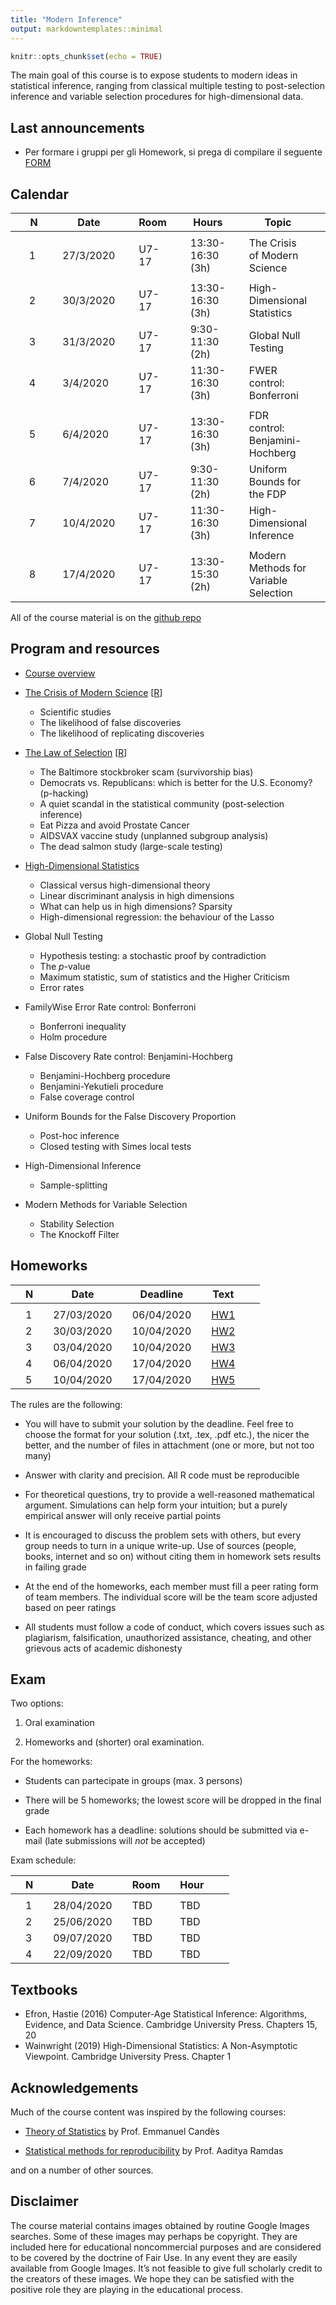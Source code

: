 ```yaml
---
title: "Modern Inference"
output: markdowntemplates::minimal
---
```


```r
knitr::opts_chunk$set(echo = TRUE)
```


The main goal of this course is to expose students to modern ideas in statistical inference, ranging from classical multiple testing to post-selection inference and variable selection procedures for high-dimensional data. 



## Last announcements

* Per formare i gruppi per gli Homework, si prega di compilare il seguente [FORM](https://docs.google.com/forms/d/e/1FAIpQLSftmyHrsyr9fkBnWjg2L-QFodD2X5BZL1qyOFYeUD3ZDv727Q/viewform?usp=sf_link) 

## Calendar

|| N || Date || Room || Hours || Topic || 
|-|-|-|-|-|-|-|-|-|-|-|
||  || ||  ||  || ||
|| 1 || 27/3/2020 || U7-17 || 13:30-16:30 (3h) || The Crisis of Modern Science  ||
||  || ||  ||  || ||
|| 2 || 30/3/2020 || U7-17 || 13:30-16:30 (3h) || High-Dimensional Statistics ||
|| 3 || 31/3/2020 || U7-17 || 9:30-11:30 (2h) || Global Null Testing ||
|| 4 || 3/4/2020 || U7-17 || 11:30-16:30 (3h) || FWER control: Bonferroni ||
||  || ||  ||  || ||
|| 5 || 6/4/2020 || U7-17 || 13:30-16:30 (3h) || FDR control: Benjamini-Hochberg ||
|| 6 || 7/4/2020 || U7-17 || 9:30-11:30 (2h) ||  Uniform Bounds for the FDP  ||
|| 7 || 10/4/2020 || U7-17 || 11:30-16:30 (3h) || High-Dimensional Inference  ||
||  || ||  ||  || ||
|| 8 || 17/4/2020 || U7-17 || 13:30-15:30 (2h) || Modern Methods for Variable Selection ||

All of the course material is on the 
[github repo](https://github.com/aldosolari/MI)


## Program and resources

* [Course overview](docs/slides/0_intro.pdf)

* [The Crisis of Modern Science](docs/slides/1_crisis.pdf) [[R](docs/code/1_crisis.R)]
    - Scientific studies
    - The likelihood of false discoveries
    - The likelihood of replicating discoveries

* [The Law of Selection](docs/slides/2_lawsel.pdf)  [[R](docs/code/2_lawsel.R)]
    - The Baltimore stockbroker scam (survivorship bias)
    - Democrats vs. Republicans: which is better for the U.S.
Economy? (p-hacking)
    - A quiet scandal in the statistical community (post-selection
inference)
    - Eat Pizza and avoid Prostate Cancer
    - AIDSVAX vaccine study (unplanned subgroup analysis)
    - The dead salmon study (large-scale testing)
    
* [High-Dimensional Statistics](docs/slides/3_hds.pdf)
    - Classical versus high-dimensional theory
    - Linear discriminant analysis in high dimensions
    - What can help us in high dimensions? Sparsity
    - High-dimensional regression: the behaviour of the Lasso

* Global Null Testing
    - Hypothesis testing: a stochastic proof by contradiction
    - The $p$-value
    - Maximum statistic, sum of statistics and the Higher Criticism
    - Error rates

* FamilyWise Error Rate control: Bonferroni
    - Bonferroni inequality
    - Holm procedure

* False Discovery Rate control: Benjamini-Hochberg
    - Benjamini-Hochberg procedure 
    - Benjamini-Yekutieli procedure
    - False coverage control
    
* Uniform Bounds for the False Discovery Proportion 
    - Post-hoc inference
    - Closed testing with Simes local tests

* High-Dimensional Inference
    - Sample-splitting

* Modern Methods for Variable Selection
    - Stability Selection
    - The Knockoff Filter


## Homeworks

|| N || Date || Deadline || Text ||
|-|-|-|-|-|-|-|-|-|-|
||  || ||  ||  || ||
|| 1 || 27/03/2020 || 06/04/2020 || [HW1](docs/hw/hw1.pdf) ||
|| 2 || 30/03/2020 || 10/04/2020 || [HW2]() ||
|| 3 || 03/04/2020 || 10/04/2020 || [HW3]() ||
|| 4 || 06/04/2020 || 17/04/2020 || [HW4]() ||
|| 5 || 10/04/2020 || 17/04/2020 || [HW5]() ||

The rules are the following:

* You will have to submit your solution by the deadline. Feel free to choose the format for your solution (.txt, .tex, .pdf etc.), the nicer the better, and the number of files in attachment (one or more, but not too many)

* Answer with clarity and precision. All R code must be reproducible

* For theoretical questions, try to provide a well-reasoned mathematical argument. Simulations can help form your intuition; but a purely empirical answer will only receive partial points

* It is encouraged to discuss the problem sets with others, but every group needs to turn in a unique write-up. Use of sources (people, books, internet and so on) without citing them in homework sets results in failing grade

* At the end of the homeworks, each member must fill a peer rating form of team members. The individual score will be the team score adjusted based on peer ratings

* All students must follow a code of conduct, which covers issues such as plagiarism, falsification, unauthorized assistance, cheating, and other grievous acts of academic dishonesty



## Exam

Two options: 

1. Oral examination 

2. Homeworks and (shorter) oral examination.  

For the homeworks:

  * Students can partecipate in groups (max. 3 persons)  
  
  * There will be 5 homeworks; the lowest score will be dropped in the final grade
  
  * Each homework has a deadline: solutions should be submitted via e-mail (late submissions will *not* be accepted)

 <!-- For attending students, the oral examination may be replaced by a written examination (only for the first two exam sessions). -->

Exam schedule:

|| N || Date || Room || Hour ||
|-|-|-|-|-|-|-|-|-|-|
||  || ||  ||  || ||
|| 1 || 28/04/2020 || TBD || TBD ||
|| 2 || 25/06/2020 || TBD || TBD ||
|| 3 || 09/07/2020 || TBD || TBD ||
|| 4 || 22/09/2020 || TBD || TBD ||

## Textbooks

* Efron, Hastie (2016) Computer-Age Statistical Inference: Algorithms, Evidence, and Data Science. Cambridge University Press. Chapters 15, 20 
* Wainwright (2019) High-Dimensional Statistics: A Non-Asymptotic Viewpoint. Cambridge University Press. Chapter 1

## Acknowledgements 

Much of the course content was inspired by the following courses:

* [Theory of Statistics](https://statweb.stanford.edu/~candes/teaching/stats300c/) by Prof. Emmanuel Candès

* [Statistical methods for reproducibility](https://www.stat.cmu.edu/~aramdas/reproducibility19/r19.html) by Prof. Aaditya Ramdas

and on a number of other sources.


## Disclaimer

The course material contains images obtained by routine Google Images searches. Some of these images may perhaps be copyright. They are included here for
educational noncommercial purposes and are considered to be covered by the doctrine
of Fair Use. In any event they are easily available from Google Images. It's not
feasible to give full scholarly credit to the creators of these images. We hope they can
be satisfied with the positive role they are playing in the educational process.
